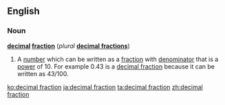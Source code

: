 ==English==
===Noun===
{{wikipedia}}
'''[[decimal]] [[fraction]]''' (''plural'' '''[[decimal fractions]]''')

#{{arithmetic}} A [[number]] which can be written as a [[fraction]] with [[denominator]] that is a [[power]] of 10. For example 0.43 is a [[decimal fraction]] because it can be written as 43/100.

[[ko:decimal fraction]]
[[ja:decimal fraction]]
[[ta:decimal fraction]]
[[zh:decimal fraction]]